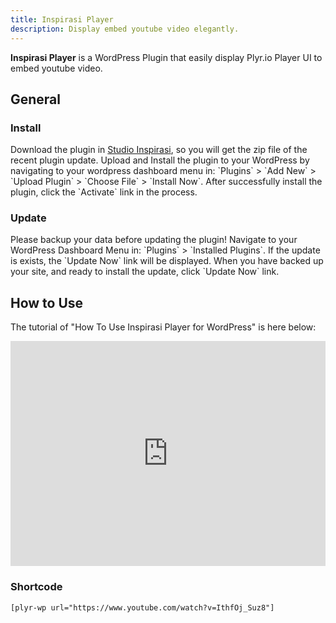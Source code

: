 ```yaml
---
title: Inspirasi Player
description: Display embed youtube video elegantly.
---
```


**Inspirasi Player** is a WordPress Plugin that easily display Plyr.io Player UI to embed youtube video.

##  General

###  Install

<Stepper>
  <StepperItem title="Step 1: Download">
    Download the plugin in <a href="https://studioinspirasi.com/product/inspirasi-player" target="_blank">Studio Inspirasi</a>, so you will get the zip file of the recent plugin update.
  </StepperItem>
  <StepperItem title="Step 2: Upload & Install">
    Upload and Install the plugin to your WordPress by navigating to your wordpress dashboard menu in: `Plugins` > `Add New` > `Upload Plugin` > `Choose File` > `Install Now`.
  </StepperItem>
  <StepperItem title="Step 3: Activate">
    After successfully install the plugin, click the `Activate` link in the process.
  </StepperItem>
</Stepper>

###  Update

<Note title="📣 Caution"> 
 Please backup your data before updating the plugin!
</Note>

<Stepper>
  <StepperItem title="Step 1: Check Update">
    Navigate to your WordPress Dashboard Menu in: `Plugins` > `Installed Plugins`. If the update is exists, the `Update Now` link will be displayed.
  </StepperItem>
  <StepperItem title="Step 2: Update Now">
    When you have backed up your site, and ready to install the update, click `Update Now` link.
  </StepperItem>
</Stepper>

##  How to Use

The tutorial of "How To Use Inspirasi Player for WordPress" is here below:

<iframe width="100%" height="360px" src="https://www.youtube.com/embed/tqk_vOvnhv4?si=h0_fb6eo6cbkHfC-" title="YouTube video player" frameborder="0" allow="accelerometer; autoplay; clipboard-write; encrypted-media; gyroscope; picture-in-picture; web-share" referrerpolicy="strict-origin-when-cross-origin" allowfullscreen></iframe>

###  Shortcode

`[plyr-wp url="https://www.youtube.com/watch?v=IthfOj_Suz8"]`
